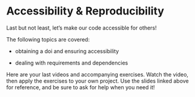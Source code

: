 # Accessibility & Reproducibility

Last but not least, let's make our code accessible for others! 

The following topics are covered:

* obtaining a doi and ensuring accessibility

* dealing with requirements and dependencies

Here are your last videos and accompanying exercises. 
Watch the video, then apply the exercises to your own project. 
Use the slides linked above for reference, and be sure to ask for help when you need it!

